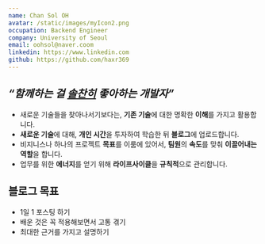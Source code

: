 ```yaml
---
name: Chan Sol OH
avatar: /static/images/myIcon2.png
occupation: Backend Engineer
company: University of Seoul
email: oohsol@naver.coom
linkedin: https://www.linkedin.com
github: https://github.com/haxr369
---
```


## **_“함께하는 걸 [솔찬히](https://namu.wiki/w/%EC%86%94%EC%B0%AC%ED%9E%88) 좋아하는 개발자”_**

- 새로운 기술들을 찾아나서기보다는, **기존 기술**에 대한 명확한 **이해**를 가지고 활용합니다.
- **새로운 기술**에 대해, **개인 시간**을 투자하여 학습한 뒤 **블로그**에 업로드합니다.
- 비지니스나 하나의 프로젝트 **목표**를 이룸에 있어서, **팀원**의 **속도**를 맞춰 **이끌어내는 역할**을 합니다.
- 업무를 위한 **에너지**를 얻기 위해 **라이프사이클**을 **규칙적**으로 관리합니다.

## 블로그 목표

- 1일 1 포스팅 하기
- 배운 것은 꼭 적용해보면서 고통 겪기
- 최대한 근거를 가지고 설명하기

